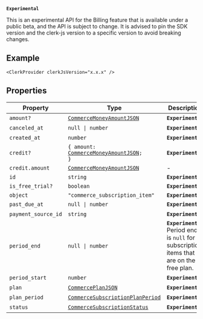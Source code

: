 **`Experimental`**

This is an experimental API for the Billing feature that is available under a public beta, and the API is subject to change.
It is advised to pin the SDK version and the clerk-js version to a specific version to avoid breaking changes.

## Example

```tsx
<ClerkProvider clerkJsVersion="x.x.x" />
```

## Properties

| Property                                           | Type                                                                                  | Description                                                                               | Overrides                  |
| -------------------------------------------------- | ------------------------------------------------------------------------------------- | ----------------------------------------------------------------------------------------- | -------------------------- |
| <a id="amount"></a> `amount?`                      | [`CommerceMoneyAmountJSON`](commerce-money-amount-json.mdx)                           | **`Experimental`**                                                                        | -                          |
| <a id="canceled_at"></a> `canceled_at`             | <code>null \| number</code>                                                           | **`Experimental`**                                                                        | -                          |
| <a id="created_at"></a> `created_at`               | `number`                                                                              | **`Experimental`**                                                                        | -                          |
| <a id="credit"></a> `credit?`                      | <code>\{ amount: [CommerceMoneyAmountJSON](commerce-money-amount-json.mdx); \}</code> | **`Experimental`**                                                                        | -                          |
| `credit.amount`                                    | [`CommerceMoneyAmountJSON`](commerce-money-amount-json.mdx)                           | -                                                                                         | -                          |
| <a id="id"></a> `id`                               | `string`                                                                              | **`Experimental`**                                                                        | `ClerkResourceJSON.id`     |
| <a id="is_free_trial"></a> `is_free_trial?`        | `boolean`                                                                             | **`Experimental`**                                                                        | -                          |
| <a id="object"></a> `object`                       | `"commerce_subscription_item"`                                                        | **`Experimental`**                                                                        | `ClerkResourceJSON.object` |
| <a id="past_due_at"></a> `past_due_at`             | <code>null \| number</code>                                                           | **`Experimental`**                                                                        | -                          |
| <a id="payment_source_id"></a> `payment_source_id` | `string`                                                                              | **`Experimental`**                                                                        | -                          |
| <a id="period_end"></a> `period_end`               | <code>null \| number</code>                                                           | **`Experimental`** Period end is `null` for subscription items that are on the free plan. | -                          |
| <a id="period_start"></a> `period_start`           | `number`                                                                              | **`Experimental`**                                                                        | -                          |
| <a id="plan"></a> `plan`                           | [`CommercePlanJSON`](commerce-plan-json.mdx)                                          | **`Experimental`**                                                                        | -                          |
| <a id="plan_period"></a> `plan_period`             | [`CommerceSubscriptionPlanPeriod`](commerce-subscription-plan-period.mdx)             | **`Experimental`**                                                                        | -                          |
| <a id="status"></a> `status`                       | [`CommerceSubscriptionStatus`](commerce-subscription-status.mdx)                      | **`Experimental`**                                                                        | -                          |
